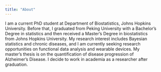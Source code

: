 ```yaml
---
title: "About"
---
```


I am a current PhD student at Department of Biostatistics, Johns Hopkins University. Before that, I graduated from Peking University with a Bachelor's Degree in statistics and then received a Master's Degree in biostatistics from Johns Hopkins University. My research interest includes Bayesian statistics and chronic diseases, and I am currently seeking research opportunities on functional data analysis and wearable devices. My master's thesis is on the quantification of disease progression of Alzheimer's Disease. I decide to work in academia as a researcher after graduation.
